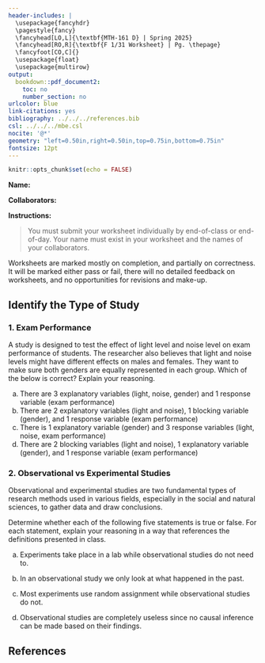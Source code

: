 ---
header-includes: |
  \usepackage{fancyhdr}
  \pagestyle{fancy}
  \fancyhead[LO,L]{\textbf{MTH-161 D} | Spring 2025}
  \fancyhead[RO,R]{\textbf{F 1/31 Worksheet} | Pg. \thepage}
  \fancyfoot[CO,C]{}
  \usepackage{float}
  \usepackage{multirow}
output:
  bookdown::pdf_document2:
    toc: no
    number_section: no
urlcolor: blue
link-citations: yes
bibliography: ../../../references.bib
csl: ../../../mbe.csl
nocite: '@*'
geometry: "left=0.50in,right=0.50in,top=0.75in,bottom=0.75in"
fontsize: 12pt
---

```{r setup, include=FALSE}
knitr::opts_chunk$set(echo = FALSE)
```

**Name:**

**Collaborators:**

\noindent\rule{\textwidth}{1pt}
**Instructions:** 

> You must submit your worksheet individually by end-of-class or end-of-day. Your name must exist in your worksheet and the names of your collaborators.

Worksheets are marked mostly on completion, and partially on correctness. It will be marked either pass or fail, there will no detailed feedback on worksheets, and no opportunities for revisions and make-up.
\noindent\rule{\textwidth}{1pt}

## Identify the Type of Study

### 1. Exam Performance
  
A study is designed to test the effect of light level and noise level on exam performance of students. The researcher also believes that light and noise levels might have different effects on males and females. They want to make sure both genders are equally represented in each group. Which of the below is correct? Explain your reasoning.

  (a) There are 3 explanatory variables (light, noise, gender) and 1 response variable (exam performance)
  (b) There are 2 explanatory variables (light and noise), 1 blocking variable (gender), and 1 response variable (exam performance)
  (c) There is 1 explanatory variable (gender) and 3 response variables (light, noise, exam performance)
  (d) There are 2 blocking variables (light and noise), 1 explanatory variable (gender), and 1 response variable (exam performance)

\vfill

\newpage

### 2. Observational vs Experimental Studies

Observational and experimental studies are two fundamental types of research methods used in various fields, especially in the social and natural sciences, to gather data and draw conclusions.

Determine whether each of the following five statements is true or false. For each statement, explain your reasoning in a way that references the definitions presented in class.

a. Experiments take place in a lab while observational studies do not need to.

\vfill

b. In an observational study we only look at what happened in the past.

\vfill

c. Most experiments use random assignment while observational studies do not.

\vfill

d. Observational studies are completely useless since no causal inference can be made based on their findings.

\vfill

## **References**

::: {#refs}
:::
